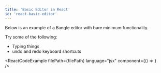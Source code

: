 ```yaml
---
title: 'Basic Editor in React'
id: 'react-basic-editor'
---
```



Below is an example of a Bangle editor with bare minimum functionality.

Try some of the following:

- Typing things
- undo and redo keyboard shortcuts

<ReactCodeExample
  filePath={filePath}
  language="jsx"
  component={() => <Component />}
/>
